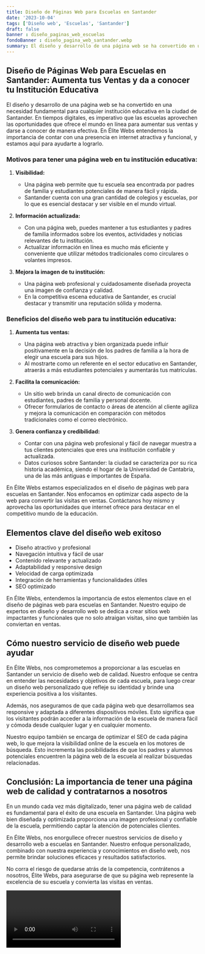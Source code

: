 ```yaml
---
title: Diseño de Páginas Web para Escuelas en Santander
date: '2023-10-04'
tags: ['Diseño web', 'Escuelas', 'Santander']
draft: false
banner : diseño_paginas_web_escuelas
fondoBanner : diseño_pagina_web_santander.webp
summary: El diseño y desarrollo de una página web se ha convertido en una necesidad fundamental para cualquier institución educativa en la ciudad de Santander. En tiempos digitales, es imperativo que las escuelas aprovechen las oportunidades que ofrece el mundo en línea para aumentar sus ventas y darse a conocer de manera efectiva. En Élite Webs entendemos la importancia de contar con una presencia en internet atractiva y funcional, y estamos aquí para ayudarte a lograrlo.
---
```


## Diseño de Páginas Web para Escuelas en Santander: Aumenta tus Ventas y da a conocer tu Institución Educativa

El diseño y desarrollo de una página web se ha convertido en una necesidad fundamental para cualquier institución educativa en la ciudad de Santander. En tiempos digitales, es imperativo que las escuelas aprovechen las oportunidades que ofrece el mundo en línea para aumentar sus ventas y darse a conocer de manera efectiva. En Élite Webs entendemos la importancia de contar con una presencia en internet atractiva y funcional, y estamos aquí para ayudarte a lograrlo.

### Motivos para tener una página web en tu institución educativa:

1. **Visibilidad:**
   - Una página web permite que tu escuela sea encontrada por padres de familia y estudiantes potenciales de manera fácil y rápida.
   - Santander cuenta con una gran cantidad de colegios y escuelas, por lo que es esencial destacar y ser visible en el mundo virtual.

2. **Información actualizada:**
   - Con una página web, puedes mantener a tus estudiantes y padres de familia informados sobre los eventos, actividades y noticias relevantes de tu institución.
   - Actualizar información en línea es mucho más eficiente y conveniente que utilizar métodos tradicionales como circulares o volantes impresos.

3. **Mejora la imagen de tu institución:**
   - Una página web profesional y cuidadosamente diseñada proyecta una imagen de confianza y calidad.
   - En la competitiva escena educativa de Santander, es crucial destacar y transmitir una reputación sólida y moderna.

### Beneficios del diseño web para tu institución educativa:

1. **Aumenta tus ventas:**
   - Una página web atractiva y bien organizada puede influir positivamente en la decisión de los padres de familia a la hora de elegir una escuela para sus hijos.
   - Al mostrarte como un referente en el sector educativo en Santander, atraerás a más estudiantes potenciales y aumentarás tus matrículas.

2. **Facilita la comunicación:**
   - Un sitio web brinda un canal directo de comunicación con estudiantes, padres de familia y personal docente.
   - Ofrecer formularios de contacto o áreas de atención al cliente agiliza y mejora la comunicación en comparación con métodos tradicionales como el correo electrónico.

3. **Genera confianza y credibilidad:**
   - Contar con una página web profesional y fácil de navegar muestra a tus clientes potenciales que eres una institución confiable y actualizada.
   - Datos curiosos sobre Santander: la ciudad se caracteriza por su rica historia académica, siendo el hogar de la Universidad de Cantabria, una de las más antiguas e importantes de España.

En Élite Webs estamos especializados en el diseño de páginas web para escuelas en Santander. Nos enfocamos en optimizar cada aspecto de la web para convertir las visitas en ventas. Contáctanos hoy mismo y aprovecha las oportunidades que internet ofrece para destacar en el competitivo mundo de la educación.

<GifSeo />

<Cta />

## Elementos clave del diseño web exitoso

- Diseño atractivo y profesional
- Navegación intuitiva y fácil de usar
- Contenido relevante y actualizado
- Adaptabilidad y responsive design
- Velocidad de carga optimizada
- Integración de herramientas y funcionalidades útiles
- SEO optimizado

En Élite Webs, entendemos la importancia de estos elementos clave en el diseño de páginas web para escuelas en Santander. Nuestro equipo de expertos en diseño y desarrollo web se dedica a crear sitios web impactantes y funcionales que no solo atraigan visitas, sino que también las conviertan en ventas.

## Cómo nuestro servicio de diseño web puede ayudar

En Élite Webs, nos comprometemos a proporcionar a las escuelas en Santander un servicio de diseño web de calidad. Nuestro enfoque se centra en entender las necesidades y objetivos de cada escuela, para luego crear un diseño web personalizado que refleje su identidad y brinde una experiencia positiva a los visitantes.

Además, nos aseguramos de que cada página web que desarrollamos sea responsive y adaptada a diferentes dispositivos móviles. Esto significa que los visitantes podrán acceder a la información de la escuela de manera fácil y cómoda desde cualquier lugar y en cualquier momento.

Nuestro equipo también se encarga de optimizar el SEO de cada página web, lo que mejora la visibilidad online de la escuela en los motores de búsqueda. Esto incrementa las posibilidades de que los padres y alumnos potenciales encuentren la página web de la escuela al realizar búsquedas relacionadas.

## Conclusión: La importancia de tener una página web de calidad y contratarnos a nosotros

En un mundo cada vez más digitalizado, tener una página web de calidad es fundamental para el éxito de una escuela en Santander. Una página web bien diseñada y optimizada proporciona una imagen profesional y confiable de la escuela, permitiendo captar la atención de potenciales clientes.

En Élite Webs, nos enorgullece ofrecer nuestros servicios de diseño y desarrollo web a escuelas en Santander. Nuestro enfoque personalizado, combinado con nuestra experiencia y conocimientos en diseño web, nos permite brindar soluciones eficaces y resultados satisfactorios.

No corra el riesgo de quedarse atrás de la competencia, contrátenos a nosotros, Élite Webs, para asegurarse de que su página web represente la excelencia de su escuela y convierta las visitas en ventas.

<Video />

<CtaBot job='Escuelas' city='Santander'/>

<Gmaps query='Santander+españa+maps' />